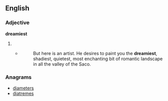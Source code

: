==English==

===Adjective===
'''dreamiest'''

# {{superlative of|dreamy}}
#* {{RQ:Melville Moby-Dick|1}}
#*: But here is an artist.  He desires to paint you the '''dreamiest''', shadiest, quietest, most enchanting bit of romantic landscape in all the valley of the Saco.

===Anagrams===
* [[diameters#English|diameters]]
* [[diatremes#English|diatremes]]